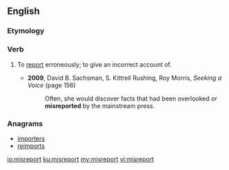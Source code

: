 ==English==

===Etymology===
{{prefix|mis|report|lang=en}}

===Verb===
{{en-verb}}

# {{cx|transitive|lang=en}} To [[report]] erroneously; to give an incorrect account of.
#: {{rfquotek|John Locke}}
#* '''2009''', David B. Sachsman, ‎S. Kittrell Rushing, ‎Roy Morris, ''Seeking a Voice'' (page 156)
#*: Often, she would discover facts that had been overlooked or '''misreported''' by the mainstream press.

===Anagrams===
* [[importers#English|importers]]
* [[reimports#English|reimports]]

[[io:misreport]]
[[ku:misreport]]
[[my:misreport]]
[[vi:misreport]]